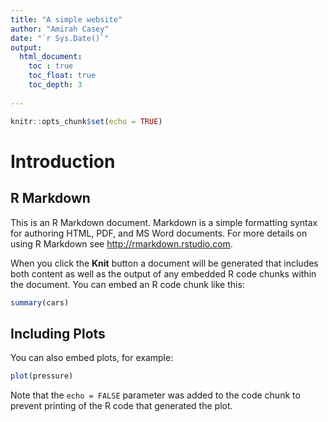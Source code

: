 ```yaml
---
title: "A simple website"
author: "Amirah Casey"
date: "`r Sys.Date()`"
output: 
  html_document:
    toc : true 
    toc_float: true
    toc_depth: 3
  
---
```


```r
knitr::opts_chunk$set(echo = TRUE)
```
# Introduction
## R Markdown

This is an R Markdown document. Markdown is a simple formatting syntax for authoring HTML, PDF, and MS Word documents. For more details on using R Markdown see <http://rmarkdown.rstudio.com>.

When you click the **Knit** button a document will be generated that includes both content as well as the output of any embedded R code chunks within the document. You can embed an R code chunk like this:

```r
summary(cars)
```

## Including Plots

You can also embed plots, for example:

```r
plot(pressure)
```

Note that the `echo = FALSE` parameter was added to the code chunk to prevent printing of the R code that generated the plot.
